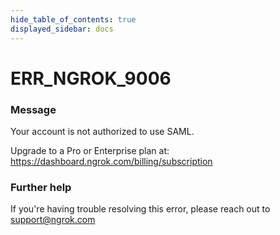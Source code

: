 ```yaml
---
hide_table_of_contents: true
displayed_sidebar: docs
---
```



# ERR_NGROK_9006

### Message

Your account is not authorized to use SAML.

Upgrade to a Pro or Enterprise plan at: https://dashboard.ngrok.com/billing/subscription

### Further help

If you're having trouble resolving this error, please reach out to [support@ngrok.com](mailto:support@ngrok.com?subject=Help%20with%20ERR_NGROK_9006)

<ErrorDetails error="err_ngrok_9006" />
